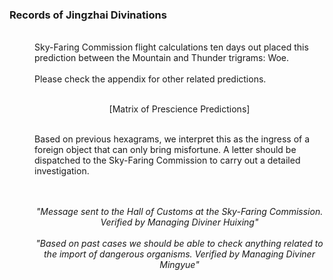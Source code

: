 ===Records of Jingzhai Divinations===
:{{Size|36|'''[February 23 Divination Report]'''}}
:<br />Sky-Faring Commission flight calculations ten days out placed this prediction between the Mountain and Thunder trigrams: Woe.
:<br />Please check the appendix for other related predictions.
:<br /><div align="center">[Matrix of Prescience Predictions]</div>
:<br />Based on previous hexagrams, we interpret this as the ingress of a foreign object that can only bring misfortune. A letter should be dispatched to the Sky-Faring Commission to carry out a detailed investigation.
:<br />
<div align="center">{{Size|32|'''[Approval Submission]'''}}
:<br />''"Message sent to the Hall of Customs at the Sky-Faring Commission. Verified by Managing Diviner Huixing"''
:<br />''"Based on past cases we should be able to check anything related to the import of dangerous organisms. Verified by Managing Diviner Mingyue"''</div>
